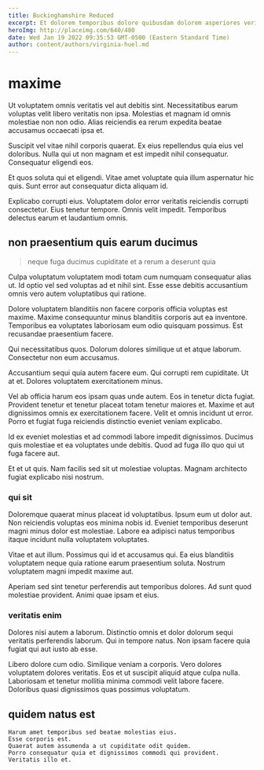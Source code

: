 ```yaml
---
title: Buckinghamshire Reduced
excerpt: Et dolorem temporibus dolore quibusdam dolorem asperiores veritatis. Ad iste tempora quos asperiores. Sit natus recusandae fugiat totam animi. Non quasi ut sed dignissimos.
heroImg: http://placeimg.com/640/480
date: Wed Jan 19 2022 09:35:53 GMT-0500 (Eastern Standard Time)
author: content/authors/virginia-huel.md
---
```

# maxime

Ut voluptatem omnis veritatis vel aut debitis sint. Necessitatibus earum voluptas velit libero veritatis non ipsa. Molestias et magnam id omnis molestiae non non odio. Alias reiciendis ea rerum expedita beatae accusamus occaecati ipsa et.
  
Suscipit vel vitae nihil corporis quaerat. Ex eius repellendus quia eius vel doloribus. Nulla qui ut non magnam et est impedit nihil consequatur. Consequatur eligendi eos.
  
Et quos soluta qui et eligendi. Vitae amet voluptate quia illum aspernatur hic quis. Sunt error aut consequatur dicta aliquam id.
  
Explicabo corrupti eius. Voluptatem dolor error veritatis reiciendis corrupti consectetur. Eius tenetur tempore. Omnis velit impedit. Temporibus delectus earum et laudantium omnis.

## non praesentium quis earum ducimus

> neque fuga ducimus cupiditate et a rerum a deserunt quia

Culpa voluptatum voluptatem modi totam cum numquam consequatur alias ut. Id optio vel sed voluptas ad et nihil sint. Esse esse debitis accusantium omnis vero autem voluptatibus qui ratione.
  
Dolore voluptatem blanditiis non facere corporis officia voluptas est maxime. Maxime consequuntur minus blanditiis corporis aut ea inventore. Temporibus ea voluptates laboriosam eum odio quisquam possimus. Est recusandae praesentium facere.
  
Qui necessitatibus quos. Dolorum dolores similique ut et atque laborum. Consectetur non eum accusamus.
  
Accusantium sequi quia autem facere eum. Qui corrupti rem cupiditate. Ut at et. Dolores voluptatem exercitationem minus.
  
Vel ab officia harum eos ipsam quas unde autem. Eos in tenetur dicta fugiat. Provident tenetur et tenetur placeat totam tenetur maiores et. Maxime et aut dignissimos omnis ex exercitationem facere. Velit et omnis incidunt ut error. Porro et fugiat fuga reiciendis distinctio eveniet veniam explicabo.
  
Id ex eveniet molestias et ad commodi labore impedit dignissimos. Ducimus quis molestiae et ea voluptates unde debitis. Quod ad fuga illo quo qui ut fuga facere aut.
  
Et et ut quis. Nam facilis sed sit ut molestiae voluptas. Magnam architecto fugiat explicabo nisi nostrum.

### qui sit

Doloremque quaerat minus placeat id voluptatibus. Ipsum eum ut dolor aut. Non reiciendis voluptas eos minima nobis id. Eveniet temporibus deserunt magni minus dolor est molestiae. Labore ea adipisci natus temporibus itaque incidunt nulla voluptatem voluptates.
  
Vitae et aut illum. Possimus qui id et accusamus qui. Ea eius blanditiis voluptatem neque quia ratione earum praesentium soluta. Nostrum voluptatem magni impedit maxime aut.
  
Aperiam sed sint tenetur perferendis aut temporibus dolores. Ad sunt quod molestiae provident. Animi quae ipsam et eius.

### veritatis enim

Dolores nisi autem a laborum. Distinctio omnis et dolor dolorum sequi veritatis perferendis laborum. Qui in tempore natus. Non ipsam facere quia fugiat qui aut iusto ab esse.
  
Libero dolore cum odio. Similique veniam a corporis. Vero dolores voluptatem dolores veritatis. Eos et ut suscipit aliquid atque culpa nulla. Laboriosam et tenetur mollitia minima commodi velit labore facere. Doloribus quasi dignissimos quas possimus voluptatum.

## quidem natus est

```text
Harum amet temporibus sed beatae molestias eius.
Esse corporis est.
Quaerat autem assumenda a ut cupiditate odit quidem.
Porro consequatur quia et dignissimos commodi qui provident.
Veritatis illo et.
```

